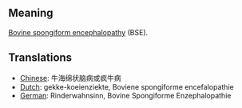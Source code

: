 == Meaning ==

[[Bovine spongiform encephalopathy]] (BSE).

== Translations ==

*[[Chinese]]: 牛海绵状脑病或疯牛病
*[[Dutch]]: gekke-koeienziekte, Boviene spongiforme encefalopathie
*[[German]]: Rinderwahnsinn, Bovine Spongiforme Enzephalopathie